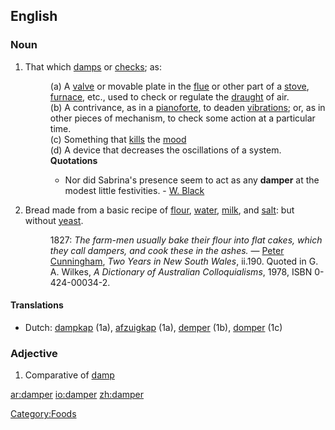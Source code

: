 {{wikipedia}}
==English==
===Noun===
{{en-noun-reg}}
#That which [[damp]]s or [[check]]s; as: 
#:(a) A [[valve]] or movable plate in the [[flue]] or other part of a [[stove]], [[furnace]], etc., used to check or regulate the [[draught]] of air. 
#:(b) A contrivance, as in a [[pianoforte]], to deaden [[vibration]]s; or, as in other pieces of mechanism, to check some action at a particular time.
#:(c) Something that [[kill]]s the [[mood]]
#:(d) A device that decreases the oscillations of a system.
#:'''Quotations'''
#:*Nor did Sabrina's presence seem to act as any '''damper''' at the modest little festivities. - [[W. Black]]
# {{AU}} Bread made from a basic recipe of [[flour]], [[water]], [[milk]], and [[salt]]: but without [[yeast]].
#: 1827: ''The farm-men usually bake their flour into flat cakes, which they call dampers, and cook these in the ashes.'' &mdash; [[w:Peter Cunningham|Peter Cunningham]], ''Two Years in New South Wales'', ii.190.  Quoted in G. A. Wilkes, ''A Dictionary of Australian Colloquialisms'', 1978, ISBN 0-424-00034-2.
====Translations====
* Dutch: [[dampkap]] {{f}} (1a), [[afzuigkap]] {{f}} (1a), [[demper]] {{m}} (1b), [[domper]] {{m}} (1c)

===Adjective===
#Comparative of [[damp]]

[[Category:Foods]]

[[ar:damper]]
[[io:damper]]
[[zh:damper]]